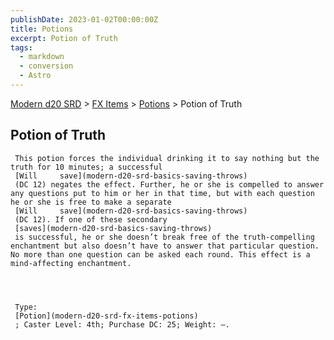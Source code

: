 ```yaml
---
publishDate: 2023-01-02T00:00:00Z
title: Potions
excerpt: Potion of Truth
tags:
  - markdown
  - conversion
  - Astro
---
```


[Modern d20 SRD](/#modernD20) > [FX Items](modern-d20-srd-fx-items-index) > [Potions](modern-d20-srd-fx-items-potions) > Potion of Truth

## Potion of Truth




     This potion forces the individual drinking it to say nothing but the truth for 10 minutes; a successful
     [Will     save](modern-d20-srd-basics-saving-throws)
     (DC 12) negates the effect. Further, he or she is compelled to answer any questions put to him or her in that time, but with each question he or she is free to make a separate
     [Will     save](modern-d20-srd-basics-saving-throws)
     (DC 12). If one of these secondary
     [saves](modern-d20-srd-basics-saving-throws)
     is successful, he or she doesn’t break free of the truth-compelling enchantment but also doesn’t have to answer that particular question. No more than one question can be asked each round. This effect is a mind-affecting enchantment.




     Type:
     [Potion](modern-d20-srd-fx-items-potions)
     ; Caster Level: 4th; Purchase DC: 25; Weight: —.
